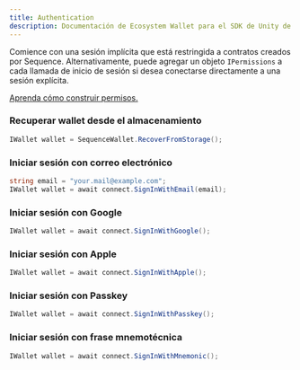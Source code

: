 ```yaml
---
title: Authentication
description: Documentación de Ecosystem Wallet para el SDK de Unity de Sequence.
---
```


Comience con una sesión implícita que está restringida a contratos creados por Sequence.
Alternativamente, puede agregar un objeto `IPermissions` a cada llamada de inicio de sesión si desea conectarse directamente a una sesión explícita.

[Aprenda cómo construir permisos.](/sdk/unity/ecosystem-wallet/permissions)

### Recuperar wallet desde el almacenamiento

```csharp
IWallet wallet = SequenceWallet.RecoverFromStorage();
```

### Iniciar sesión con correo electrónico

```csharp
string email = "your.mail@example.com";
IWallet wallet = await connect.SignInWithEmail(email);
```

### Iniciar sesión con Google

```csharp
IWallet wallet = await connect.SignInWithGoogle();
```

### Iniciar sesión con Apple

```csharp
IWallet wallet = await connect.SignInWithApple();
```

### Iniciar sesión con Passkey

```csharp
IWallet wallet = await connect.SignInWithPasskey();
```

### Iniciar sesión con frase mnemotécnica

```csharp
IWallet wallet = await connect.SignInWithMnemonic();
```